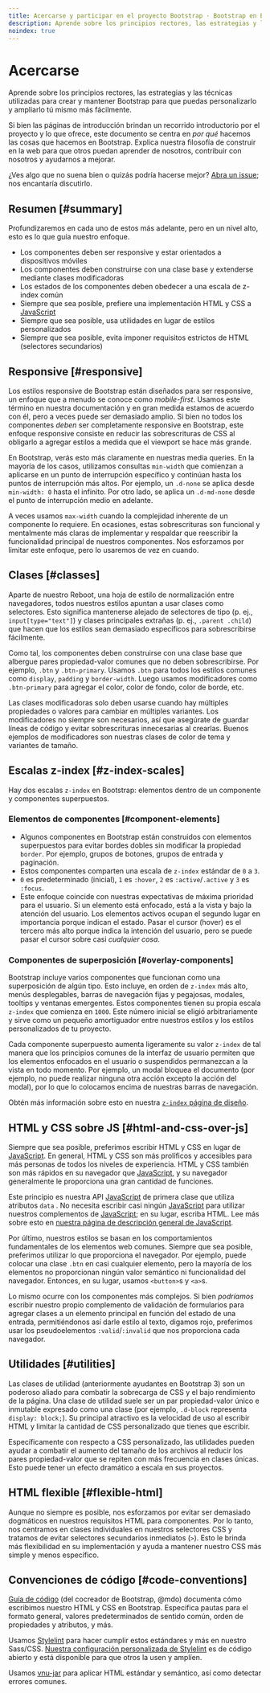 ```yaml
---
title: Acercarse y participar en el proyecto Bootstrap · Bootstrap en Español v5.3
description: Aprende sobre los principios rectores, las estrategias y las técnicas utilizadas para crear y mantener Bootstrap para que puedas personalizarlo y ampliarlo tú mismo más fácilmente.
noindex: true
---
```


# Acercarse

Aprende sobre los principios rectores, las estrategias y las técnicas utilizadas para crear y mantener Bootstrap para que puedas personalizarlo y ampliarlo tú mismo más fácilmente.

<MainBanner />

Si bien las páginas de introducción brindan un recorrido introductorio por el proyecto y lo que ofrece, este documento se centra en _por qué_ hacemos las cosas que hacemos en Bootstrap. Explica nuestra filosofía de construir en la web para que otros puedan aprender de nosotros, contribuir con nosotros y ayudarnos a mejorar.

¿Ves algo que no suena bien o quizás podría hacerse mejor? [Abra un issue](https://github.com/twbs/bootstrap/issues/new/choose); nos encantaría discutirlo.

Resumen [#summary]
-------------------

Profundizaremos en cada uno de estos más adelante, pero en un nivel alto, esto es lo que guía nuestro enfoque.

* Los componentes deben ser responsive y estar orientados a dispositivos móviles
* Los componentes deben construirse con una clase base y extenderse mediante clases modificadoras
* Los estados de los componentes deben obedecer a una escala de z-index común
* Siempre que sea posible, prefiere una implementación HTML y CSS a [JavaScript](https://esdocu.dev/javascript)
* Siempre que sea posible, usa utilidades en lugar de estilos personalizados
* Siempre que sea posible, evita imponer requisitos estrictos de HTML (selectores secundarios)

Responsive [#responsive]
-------------------------

Los estilos responsive de Bootstrap están diseñados para ser responsive, un enfoque que a menudo se conoce como _mobile-first_. Usamos este término en nuestra documentación y en gran medida estamos de acuerdo con él, pero a veces puede ser demasiado amplio. Si bien no todos los componentes _deben_ ser completamente responsive en Bootstrap, este enfoque responsive consiste en reducir las sobrescrituras de CSS al obligarlo a agregar estilos a medida que el viewport se hace más grande.

En Bootstrap, verás esto más claramente en nuestras media queries. En la mayoría de los casos, utilizamos consultas `min-width` que comienzan a aplicarse en un punto de interrupción específico y continúan hasta los puntos de interrupción más altos. Por ejemplo, un `.d-none` se aplica desde `min-width: 0` hasta el infinito. Por otro lado, se aplica un `.d-md-none` desde el punto de interrupción medio en adelante.

A veces usamos `max-width` cuando la complejidad inherente de un componente lo requiere. En ocasiones, estas sobrescrituras son funcional y mentalmente más claras de implementar y respaldar que reescribir la funcionalidad principal de nuestros componentes. Nos esforzamos por limitar este enfoque, pero lo usaremos de vez en cuando.

Clases [#classes]
------------------

Aparte de nuestro Reboot, una hoja de estilo de normalización entre navegadores, todos nuestros estilos apuntan a usar clases como selectores. Esto significa mantenerse alejado de selectores de tipo (p. ej., `input[type="text"]`) y clases principales extrañas (p. ej., `.parent .child`) que hacen que los estilos sean demasiado específicos para sobrescribirse fácilmente.

Como tal, los componentes deben construirse con una clase base que albergue pares propiedad-valor comunes que no deben sobrescribirse. Por ejemplo, `.btn` y `.btn-primary`. Usamos `.btn` para todos los estilos comunes como `display`, `padding` y `border-width`. Luego usamos modificadores como `.btn-primary` para agregar el color, color de fondo, color de borde, etc.

Las clases modificadoras solo deben usarse cuando hay múltiples propiedades o valores para cambiar en múltiples variantes. Los modificadores no siempre son necesarios, así que asegúrate de guardar líneas de código y evitar sobrescrituras innecesarias al crearlas. Buenos ejemplos de modificadores son nuestras clases de color de tema y variantes de tamaño.

Escalas z-index [#z-index-scales]
----------------------------------

Hay dos escalas `z-index` en Bootstrap: elementos dentro de un componente y componentes superpuestos.

### Elementos de componentes [#component-elements]

* Algunos componentes en Bootstrap están construidos con elementos superpuestos para evitar bordes dobles sin modificar la propiedad `border`. Por ejemplo, grupos de botones, grupos de entrada y paginación.
* Estos componentes comparten una escala de `z-index` estándar de `0` a `3`.
* `0` es predeterminado (inicial), `1` es `:hover`, `2` es `:active`/`.active` y `3` es `:focus`.
* Este enfoque coincide con nuestras expectativas de máxima prioridad para el usuario. Si un elemento está enfocado, está a la vista y bajo la atención del usuario. Los elementos activos ocupan el segundo lugar en importancia porque indican el estado. Pasar el cursor (hover) es el tercero más alto porque indica la intención del usuario, pero se puede pasar el cursor sobre casi _cualquier cosa_.

### Componentes de superposición [#overlay-components]

Bootstrap incluye varios componentes que funcionan como una superposición de algún tipo. Esto incluye, en orden de `z-index` más alto, menús desplegables, barras de navegación fijas y pegajosas, modales, tooltips y ventanas emergentes. Estos componentes tienen su propia escala `z-index` que comienza en `1000`. Este número inicial se eligió arbitrariamente y sirve como un pequeño amortiguador entre nuestros estilos y los estilos personalizados de tu proyecto.

Cada componente superpuesto aumenta ligeramente su valor `z-index` de tal manera que los principios comunes de la interfaz de usuario permiten que los elementos enfocados en el usuario o suspendidos permanezcan a la vista en todo momento. Por ejemplo, un modal bloquea el documento (por ejemplo, no puede realizar ninguna otra acción excepto la acción del modal), por lo que lo colocamos encima de nuestras barras de navegación.

Obtén más información sobre esto en nuestra [`z-index` página de diseño](/bootstrap/5.3/layout/z-index/).

HTML y CSS sobre JS [#html-and-css-over-js]
--------------------------------------------

Siempre que sea posible, preferimos escribir HTML y CSS en lugar de [JavaScript](https://esdocu.dev/javascript). En general, HTML y CSS son más prolíficos y accesibles para más personas de todos los niveles de experiencia. HTML y CSS también son más rápidos en su navegador que [JavaScript](https://esdocu.dev/javascript), y su navegador generalmente le proporciona una gran cantidad de funciones.

Este principio es nuestra API [JavaScript](https://esdocu.dev/javascript) de primera clase que utiliza atributos `data` . No necesita escribir casi ningún [JavaScript](https://esdocu.dev/javascript) para utilizar nuestros complementos de [JavaScript](https://esdocu.dev/javascript); en su lugar, escriba HTML. Lee más sobre esto en [nuestra página de descripción general de JavaScript](/bootstrap/5.3/getting-started/javascript/#data-attributes).

Por último, nuestros estilos se basan en los comportamientos fundamentales de los elementos web comunes. Siempre que sea posible, preferimos utilizar lo que proporciona el navegador. Por ejemplo, puede colocar una clase `.btn` en casi cualquier elemento, pero la mayoría de los elementos no proporcionan ningún valor semántico ni funcionalidad del navegador. Entonces, en su lugar, usamos `<button>`s y `<a>`s.

Lo mismo ocurre con los componentes más complejos. Si bien _podríamos_ escribir nuestro propio complemento de validación de formularios para agregar clases a un elemento principal en función del estado de una entrada, permitiéndonos así darle estilo al texto, digamos rojo, preferimos usar los pseudoelementos `:valid`/`:invalid` que nos proporciona cada navegador.

Utilidades [#utilities]
------------------------

Las clases de utilidad (anteriormente ayudantes en Bootstrap 3) son un poderoso aliado para combatir la sobrecarga de CSS y el bajo rendimiento de la página. Una clase de utilidad suele ser un par propiedad-valor único e inmutable expresado como una clase (por ejemplo, `.d-block` representa `display: block;`). Su principal atractivo es la velocidad de uso al escribir HTML y limitar la cantidad de CSS personalizado que tienes que escribir.

Específicamente con respecto a CSS personalizado, las utilidades pueden ayudar a combatir el aumento del tamaño de los archivos al reducir los pares propiedad-valor que se repiten con más frecuencia en clases únicas. Esto puede tener un efecto dramático a escala en sus proyectos.

<ContentSuggestion />

HTML flexible [#flexible-html]
-------------------------------

Aunque no siempre es posible, nos esforzamos por evitar ser demasiado dogmáticos en nuestros requisitos HTML para componentes. Por lo tanto, nos centramos en clases individuales en nuestros selectores CSS y tratamos de evitar selectores secundarios inmediatos (`>`). Esto le brinda más flexibilidad en su implementación y ayuda a mantener nuestro CSS más simple y menos específico.

Convenciones de código [#code-conventions]
-------------------------------------------

[Guía de código](https://codeguide.co/) (del cocreador de Bootstrap, @mdo) documenta cómo escribimos nuestro HTML y CSS en Bootstrap. Especifica pautas para el formato general, valores predeterminados de sentido común, orden de propiedades y atributos, y más.

Usamos [Stylelint](https://stylelint.io/) para hacer cumplir estos estándares y más en nuestro Sass/CSS. [Nuestra configuración personalizada de Stylelint](https://github.com/twbs/stylelint-config-twbs-bootstrap) es de código abierto y está disponible para que otros la usen y amplíen.

Usamos [vnu-jar](https://www.npmjs.com/package/vnu-jar) para aplicar HTML estándar y semántico, así como detectar errores comunes.
